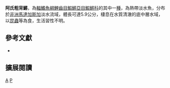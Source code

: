 {{Speciesbox 
| taxon = Pachypanchax arnoulti
| status = NE
| status_system = IUCN3.1
| authority =  [[Loiselle|Loiselle]], 2006
| synonyms = 
}}
'''阿氏粗背鱂'''，為[[輻鰭魚綱|輻鰭魚綱]][[鯉齒目|鯉齒目]][[鰕鱂亞目|鰕鱂亞目]][[鰕鱂科|鰕鱂科]]的其中一[[種|種]]，為熱帶淡水魚，分布於[[非洲|非洲]][[馬達加斯加|馬達加斯加]]淡水流域，體長可達5.9公分，棲息在水質清澈的底中層水域，以[[昆蟲|昆蟲]]等為食，生活習性不明。

== 參考文獻 ==
*{{FishBase_species|genus=Pachypanchax|species=arnoulti|year=2014|month=7}}

== 擴展閱讀 ==
{{refbegin}}
{{wikispecies-inline|Pachypanchax arnoulti|阿氏粗背鱂}}
{{refend}}
{{Taxonbar|from=Q5302985}}

[[Category:粗背鱂屬|A]]
[[Category:2006年描述的魚類|P]]
